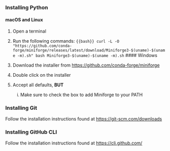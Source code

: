 ##
::: {.r-fit-text}
### Installing Python {.smaller}
#### macOS and Linux

1. Open a terminal
2. Run the following commands:
```{{bash}}
curl -L -O "https://github.com/conda-forge/miniforge/releases/latest/download/Miniforge3-$(uname)-$(uname -m).sh"
bash Miniforge3-$(uname)-$(uname -m).sh
```
#### Windows

1. Download the installer from [https://github.com/conda-forge/miniforge](https://github.com/conda-forge/miniforge)
2. Double click on the installer
3. Accept all defaults,  **BUT**
    i) Make sure to check the box to add Miniforge to your PATH

### Installing Git
Follow the installation instructions found at [https://git-scm.com/downloads](https://git-scm.com/downloads)

### Installing GitHub CLI
Follow the installation instructions found at [https://cli.github.com/](https://cli.github.com/)
:::
